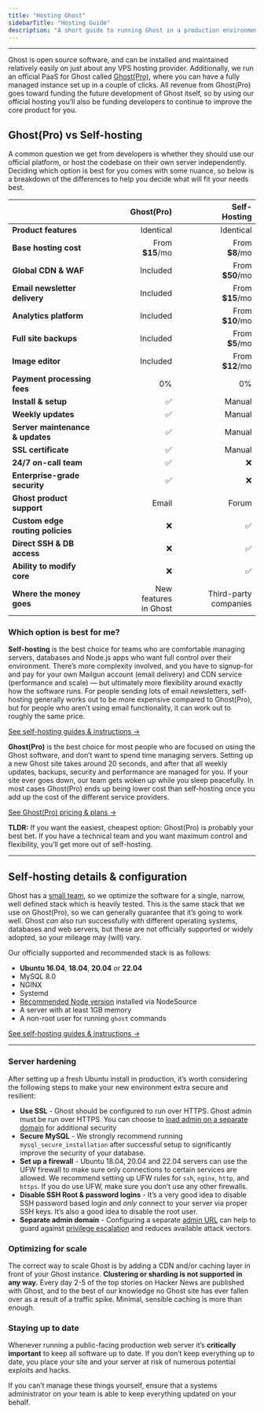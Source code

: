 ```yaml
---
title: "Hosting Ghost"
sidebarTitle: "Hosting Guide"
description: "A short guide to running Ghost in a production environment and setting up an independent publication to serve traffic at scale."
---
```


---

Ghost is open source software, and can be installed and maintained relatively easily on just about any VPS hosting provider. Additionally, we run an official PaaS for Ghost called [Ghost(Pro)](https://ghost.org/pricing/), where you can have a fully managed instance set up in a couple of clicks. All revenue from Ghost(Pro) goes toward funding the future development of Ghost itself, so by using our official hosting you’ll also be funding developers to continue to improve the core product for you.

## Ghost(Pro) vs Self-hosting

A common question we get from developers is whether they should use our official platform, or host the codebase on their own server independently. Deciding which option is best for you comes with some nuance, so below is a breakdown of the differences to help you decide what will fit your needs best.

|                                  |                   | Ghost(Pro)                 |                   | Self-Hosting               |
| -------------------------------- | ----------------- | -------------------------: | ----------------- | -------------------------: |
| **Product features**             | ```           ``` | Identical                  | ```           ``` | Identical                  |
| **Base hosting cost**            |                   | From **\$15**/mo           |                   | From **\$8**/mo            |
| **Global CDN & WAF**             |                   | Included                   |                   | From **\$50**/mo           |
| **Email newsletter delivery**    |                   | Included                   |                   | From **\$15**/mo           |
| **Analytics platform**           |                   | Included                   |                   | From **\$10**/mo           |
| **Full site backups**            |                   | Included                   |                   | From **\$5**/mo            |
| **Image editor**                 |                   | Included                   |                   | From **\$12**/mo           |
| **Payment processing fees**      |                   | 0%                         |                   | 0%                         |
| **Install & setup**              |                   | ✅                          |                   | Manual                     |
| **Weekly updates**               |                   | ✅                          |                   | Manual                     |
| **Server maintenance & updates** |                   | ✅                          |                   | Manual                     |
| **SSL certificate**              |                   | ✅                          |                   | Manual                     |
| **24/7 on-call team**            |                   | ✅                          |                   | ❌                          |
| **Enterprise-grade security**    |                   | ✅                          |                   | ❌                          |
| **Ghost product support**        |                   | Email                      |                   | Forum                      |
| **Custom edge routing policies** |                   | ❌                          |                   | ✅                          |
| **Direct SSH & DB access**       |                   | ❌                          |                   | ✅                          |
| **Ability to modify core**       |                   | ❌                          |                   | ✅                          |
| **Where the money goes**         |                   | New features<br />in Ghost |                   | Third-party<br />companies |

### Which option is best for me?

**Self-hosting** is the best choice for teams who are comfortable managing servers, databases and Node.js apps who want full control over their environment. There’s more complexity involved, and you have to signup-for and pay for your own Mailgun account (email delivery) and CDN service (performance and scale) — but ultimately more flexibility around exactly how the software runs. For people sending lots of email newsletters, self-hosting generally works out to be more expensive compared to Ghost(Pro), but for people who aren’t using email functionality, it can work out to roughly the same price.

[See self-hosting guides & instructions →](/install/)

**Ghost(Pro)** is the best choice for most people who are focused on using the Ghost software, and don’t want to spend time managing servers. Setting up a new Ghost site takes around 20 seconds, and after that all weekly updates, backups, security and performance are managed for you. If your site ever goes down, our team gets woken up while you sleep peacefully. In most cases Ghost(Pro) ends up being lower cost than self-hosting once you add up the cost of the different service providers.

[See Ghost(Pro) pricing & plans →](https://ghost.org/pricing/)

**TLDR:** If you want the easiest, cheapest option: Ghost(Pro) is probably your best bet. If you have a technical team and you want maximum control and flexibility, you’ll get more out of self-hosting.

---

## Self-hosting details & configuration

Ghost has a [small team](/product/), so we optimize the software for a single, narrow, well defined stack which is heavily tested. This is the same stack that we use on Ghost(Pro), so we can generally guarantee that it’s going to work well. Ghost _can_ also run successfully with different operating systems, databases and web servers, but these are not officially supported or widely adopted, so your mileage may (will) vary.

Our officially supported and recommended stack is as follows:

- **Ubuntu 16.04**, **18.04**, **20.04** or **22.04**
- MySQL 8.0
- NGINX
- Systemd
- [Recommended Node version](/faq/node-versions/) installed via NodeSource
- A server with at least 1GB memory
- A non-root user for running `ghost` commands

[See self-hosting guides & instructions →](/install/)

---

### Server hardening

After setting up a fresh Ubuntu install in production, it’s worth considering the following steps to make your new environment extra secure and resilient:

- **Use SSL** - Ghost should be configured to run over HTTPS. Ghost admin must be run over HTTPS. You can choose to [load admin on a separate domain](/hosting/#separate-admin-domain) for additional security
- **Secure MySQL** - We strongly recommend running `mysql_secure_installation` after successful setup to significantly improve the security of your database.
- **Set up a firewall** - Ubuntu 18.04, 20.04 and 22.04 servers can use the UFW firewall to make sure only connections to certain services are allowed. We recommend setting up UFW rules for `ssh`, `nginx`, `http`, and `https`. If you do use UFW, make sure you don’t use any other firewalls.
- **Disable SSH Root & password logins** - It’s a very good idea to disable SSH password based login and _only_ connect to your server via proper SSH keys. It’s also a good idea to disable the root user.
- **Separate admin domain** - Configuring a separate [admin URL](/config/#admin-url) can help to guard against [privilege escalation](/security/#privilege-escalation-attacks) and reduces available attack vectors.

### Optimizing for scale

The correct way to scale Ghost is by adding a CDN and/or caching layer in front of your Ghost instance. **Clustering or sharding is not supported in any way.** Every day 2-5 of the top stories on Hacker News are published with Ghost, and to the best of our knowledge no Ghost site has ever fallen over as a result of a traffic spike. Minimal, sensible caching is more than enough.

### Staying up to date

Whenever running a public-facing production web server it’s **critically important** to keep all software up to date. If you don’t keep everything up to date, you place your site and your server at risk of numerous potential exploits and hacks.

If you can’t manage these things yourself, ensure that a systems administrator on your team is able to keep everything updated on your behalf.